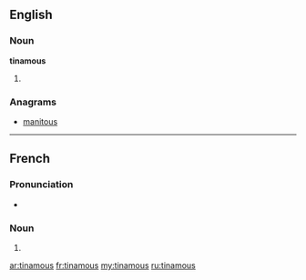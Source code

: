==English==

===Noun===
'''tinamous'''

# {{plural of|[[tinamou]]}}

===Anagrams===
* [[manitous#English|manitous]]

----

==French==

===Pronunciation===
* {{IPA|/tinamu/|lang=fr}}

===Noun===
{{infl|fr|plural}} {{m|p}}

# {{plural of|[[tinamou]]|lang=fr}}

[[ar:tinamous]]
[[fr:tinamous]]
[[my:tinamous]]
[[ru:tinamous]]